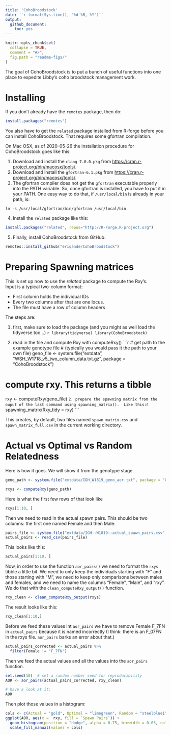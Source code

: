 ```yaml
---
title: 'CohoBroodstock'
date: '`r format(Sys.time(), "%d %B, %Y")`'
output:
  github_document:
    toc: yes
---
```


<!-- README.md is generated from README.Rmd. Please edit that file -->

```r
knitr::opts_chunk$set(
  collapse = TRUE,
  comment = "#>",
  fig.path = "readme-figs/"
)
```

The goal of CohoBroodstock is to put a bunch of useful functions into one place to expedite
Libby's coho broodstock management work.

# Installing

If you don't already have the `remotes` package, then do:
```r
install.packages("remotes")
```


You also have to get the `related` package installed from R-forge
before you can install CohoBroodstock.  That 
requires some gfortran compilation. 


On Mac OSX, as of 2020-05-26 the installation procedure for CohoBroodstock
goes like this:

1. Download and install the `clang-7.0.0.pkg` from 
[https://cran.r-project.org/bin/macosx/tools/](https://cran.r-project.org/bin/macosx/tools/).
2. Download and install the `gfortran-6.1.pkg` from 
[https://cran.r-project.org/bin/macosx/tools/](https://cran.r-project.org/bin/macosx/tools/).
3. The gfortran compiler does not get the `gfortran` executable properly into the PATH
variable.  So, once gfortran is installed, you have to put it in your PATH.  One easy way
to do that, if `/usr/local/bin` is already in your path, is:
```
ln -s /usr/local/gfortran/bin/gfortran /usr/local/bin
```
4. Install the `related` package like this:
```r
install.packages("related", repos="http://R-Forge.R-project.org")
```
5. Finally, install CohoBroodstock from GitHub:
```r
remotes::install_github("eriqande/CohoBroodstock")
```


# Preparing Spawning matrices

This is set up now to use the _related_ package to compute the Rxy's.  
Input is a typical two-column format:  

- First column holds the individual IDs
- Every two columns after that are one locus.
- The file must have a row of column headers

The steps are:

1. first, make sure to load the package (and you might
as well load the tidyverse too...)
    ```r
library(tidyverse)
library(CohoBroodstock)
    ```
    
1. read in the file and compute Rxy with computeRxy()
    ```r
# get path to the example genotype file
# (typically you would pass it the path to your own file)
geno_file <- system.file("extdata",
                     "WSH_W1718_v5_two_column_data.txt.gz",
                     package = "CohoBroodstock")

# compute rxy.  This returns a tibble
rxy <- computeRxy(geno_file)
    ```
2. prepare the spawning matrix from the ouput of the last command using
spawning_matrix().  Like this:
    ```r
spawning_matrix(Rxy_tidy = rxy)
    ```
    
This creates, by default, two files named `spawn_matrix.csv` and `spawn_matrix_full.csv` in
the current working directory.



# Actual vs Optimal vs Random Relatedness

Here is how it goes. We will show it from the genotype stage.
```r
geno_path <- system.file("extdata/IGH_W1819_geno_aor.txt", package = "CohoBroodstock")

rxys <- computeRxy(geno_path)
```

Here is what the first few rows of that look like
```r
rxys[1:10, ]
```


Then we need to read in the actual spawn pairs.  This should be two columns: the first one named Female and then Male:
```r
pairs_file <- system.file("extdata/IGH--W1819--actual_spawn_pairs.csv", package = "CohoBroodstock")
actual_pairs <- read_csv(pairs_file)
```

This looks like this:
```r
actual_pairs[1:10, ]
```

Now, in order to use the function `aor_pairs()` we need to format the `rxys` tibble a little bit.
We need to only keep the individuals starting with "F" and those starting with "M", we need to
keep only comparisons between males and females, and we need to
name the columns "Female", "Male", and "rxy".  We do that with the `clean_computeRxy_output()` function.
```r
rxy_clean <- clean_computeRxy_output(rxys)
```
The result looks like this:
```r
rxy_clean[1:10,]
```

Before we feed these values int `aor_pairs` we have to remove Female F_7FN in `actual_pairs` because
it is named incorrectly (I think:  there is an F_07FN in the rxys file.  `aor_pairs` barks an error 
about that.)
```r
actual_pairs_corrected <- actual_pairs %>%
  filter(Female != "F_7FN")
```

Then we feed the actual values and all the values into the `aor_pairs` function.
```r
set.seed(10)  # set a random number seed for reproducibility
AOR <- aor_pairs(actual_pairs_corrected, rxy_clean)

# have a look at it:
AOR
```

Then plot those values in a histogram:
```r
cols <- c(Actual = "gold", Optimal = "limegreen", Random = "steelblue1")
ggplot(AOR, aes(x =  rxy, fill = `Spawn Pairs`)) +
  geom_histogram(position = "dodge", alpha = 0.75, binwidth = 0.03, color = "black", size = 0.2) +
  scale_fill_manual(values = cols)
```
